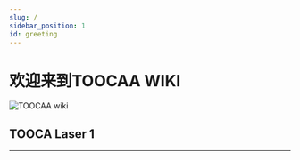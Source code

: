 ```yaml
---
slug: /
sidebar_position: 1
id: greeting
---
```


# 欢迎来到TOOCAA WIKI

![TOOCAA wiki](http://wiki-toocaa.oss-cn-hongkong.aliyuncs.com/wiki.png)

## TOOCA Laser 1
---

<cardbox>
  <card
    href="tooca-l1-laser-engraver/"
    title="TOOCA L1 Laser Engraver"
    description="ELECFREAKS Pico:ed V2是一款基于Raspberry Pi RP2040 MCU的开发板。"
    img={'https://wiki-media-ef.oss-cn-hongkong.aliyuncs.com/docs/tooca-l1-laser-engraver/images/tooca-laser-1-icon.png'}
  />
</cardbox>


<cardbox>
  <card
    href="toocaa-l2-laser-engraver/"
    title="TOOCAA L2 Laser Engraver"
    description="TOOCAA L2: Expert of Safe Engraving"
    img={'http://wiki-toocaa.oss-cn-hongkong.aliyuncs.com/toocaa.png'}
  />
</cardbox>

